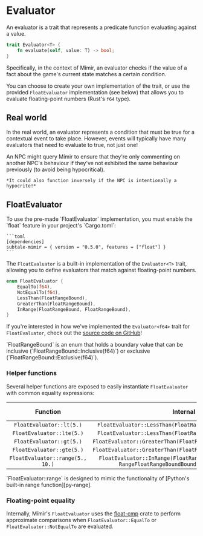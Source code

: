 
# Evaluator

An evaluator is a trait that represents a predicate function evaluating against a value.

```rs
trait Evaluator<T> {
    fn evaluate(self, value: T) -> bool;
}
```

Specifically, in the context of Mímir, an evaluator checks if the value of a fact about the game's current state matches a certain condition.

You can choose to create your own implementation of the trait, or use the provided `FloatEvaluator` implementation (see below) that allows you to evaluate floating-point numbers (Rust's `f64` type).

## Real world

In the real world, an evaluator represents a condition that must be true for a contextual event to take place. However, events will typically have many evaluators that need to evaluate to true, not just one!

<Callout type="info">
    An NPC might query Mímir to ensure that they're only commenting on another NPC's behaviour if they've not exhibited the same behaviour previously (to avoid being hypocritical).

    *It could also function inversely if the NPC is intentionally a hypocrite!*
</Callout>

## FloatEvaluator

<Callout type="warning">
    To use the pre-made `FloatEvaluator` implementation, you must enable the `float` feature in your project's `Cargo.toml`:

    ```toml
    [dependencies]
    subtale-mimir = { version = "0.5.0", features = ["float"] }
    ```
</Callout>

The `FloatEvaluator` is a built-in implementation of the `Evaluator<T>` trait, allowing you to define evaluators that match against floating-point numbers.

```rs
enum FloatEvaluator {
    EqualTo(f64),
    NotEqualTo(f64),
    LessThan(FloatRangeBound),
    GreaterThan(FloatRangeBound),
    InRange(FloatRangeBound, FloatRangeBound),
}
```

If you're interested in how we've implemented the `Evaluator<f64>` trait for `FloatEvaluator`, check out the [source code on GitHub][float-src]!

<Callout type="info">
    `FloatRangeBound` is an enum that holds a boundary value that can be inclusive (`FloatRangeBound::Inclusive(f64)`) or exclusive (`FloatRangeBound::Exclusive(f64)`).
</Callout>

### Helper functions

Several helper functions are exposed to easily instantiate `FloatEvaluator` with common equality expressions:

|             Function             |                                               Internal                                               | Equivalent to |
|:--------------------------------:|:----------------------------------------------------------------------------------------------------:|:-------------:|
|     `FloatEvaluator::lt(5.)`     |                      `FloatEvaluator::LessThan(FloatRangeBound::Exclusive(5.))`                      |    `x < 5`    |
|    `FloatEvaluator::lte(5.)`     |                      `FloatEvaluator::LessThan(FloatRangeBound::Inclusive(5.))`                      |    `x ≤ 5`    |
|     `FloatEvaluator::gt(5.)`     |                    `FloatEvaluator::GreaterThan(FloatRangeBound::Exclusive(5.))`                     |    `x > 5`    |
|    `FloatEvaluator::gte(5.)`     |                    `FloatEvaluator::GreaterThan(FloatRangeBound::Inclusive(5.))`                     |    `x ≥ 5`    |
| `FloatEvaluator::range(5., 10.)` | `FloatEvaluator::InRange(FloatRangeBound::Inclusive(5.), RangeFloatRangeBoundBound::Exclusive(10.))` | `5 ≤ x < 10`  |

<Callout type="info">
    `FloatEvaluator::range` is designed to mimic the functionality of [Python's built-in range function][py-range].
</Callout>

### Floating-point equality

Internally, Mímir's `FloatEvaluator` uses the [float-cmp][float-cmp] crate to perform approximate comparisons when `FloatEvaluator::EqualTo` or `FloatEvaluator::NotEqualTo` are evaluated.

[float-src]: https://github.com/subtalegames/mimir/blob/main/crates/subtale-mimir/src/evaluator.rs#L37-L93
[py-range]: https://docs.python.org/3/library/functions.html#func-range
[float-cmp]: https://crates.io/crates/float-cmp
